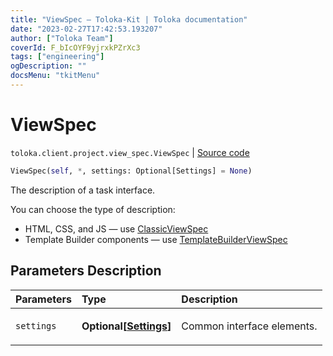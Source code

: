 ```yaml
---
title: "ViewSpec — Toloka-Kit | Toloka documentation"
date: "2023-02-27T17:42:53.193207"
author: ["Toloka Team"]
coverId: F_bIcOYF9yjrxkPZrXc3
tags: ["engineering"]
ogDescription: ""
docsMenu: "tkitMenu"
---
```


# ViewSpec
`toloka.client.project.view_spec.ViewSpec` | [Source code](https://github.com/Toloka/toloka-kit/blob/v1.1.4/src/client/project/view_spec.py#L19)

```python
ViewSpec(self, *, settings: Optional[Settings] = None)
```

The description of a task interface.

You can choose the type of description:

* HTML, CSS, and JS — use [ClassicViewSpec](/docs/toloka-kit/reference/toloka.client.project.view_spec.ClassicViewSpec)
* Template Builder components — use [TemplateBuilderViewSpec](/docs/toloka-kit/reference/toloka.client.project.view_spec.TemplateBuilderViewSpec)

## Parameters Description

| Parameters | Type | Description |
| :----------| :----| :-----------|
`settings`|**Optional\[[Settings](/docs/toloka-kit/reference/toloka.client.project.view_spec.ViewSpec.Settings)\]**|<p>Common interface elements.</p>